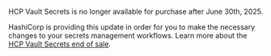 <Highlight title="End of sale announcement">

HCP Vault Secrets is no longer available for purchase after June 30th, 2025.

HashiCorp is providing this update in order for you to make the necessary
changes to your secrets management workflows. Learn more about the [HCP Vault Secrets end of sale](/hcp/docs/vault-secrets/end-of-sale-announcement).

</Highlight>
